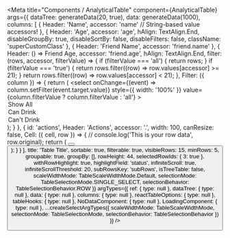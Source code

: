 

<Meta
  title="Components / AnalyticalTable"
  component={AnalyticalTable}
  args={{
    dataTree: generateData(20, true),
    data: generateData(1000),
    columns: [
      {
        Header: 'Name',
        accessor: 'name' // String-based value accessors!
      },
      {
        Header: 'Age',
        accessor: 'age',
        hAlign: TextAlign.End,
        disableGroupBy: true,
        disableSortBy: false,
        disableFilters: false,
        className: 'superCustomClass'
      },
      {
        Header: 'Friend Name',
        accessor: 'friend.name'
      },
      {
        Header: () => <span>Friend Age</span>,
        accessor: 'friend.age',
        hAlign: TextAlign.End,
        filter: (rows, accessor, filterValue) => {
          if (filterValue === 'all') {
            return rows;
          }
          if (filterValue === 'true') {
            return rows.filter((row) => row.values[accessor] >= 21);
          }
          return rows.filter((row) => row.values[accessor] < 21);
        },
        Filter: ({ column }) => {
          return (
            <select
              onChange={(event) => column.setFilter(event.target.value)}
              style={{ width: '100%' }}
              value={column.filterValue ? column.filterValue : 'all'}
            >
              <option value="all">Show All</option>
              <option value="true">Can Drink</option>
              <option value="false">Can't Drink</option>
            </select>
          );
        }
      },
      {
        id: 'actions',
        Header: 'Actions',
        accessor: '.',
        width: 100,
        canResize: false,
        Cell: ({ cell, row }) => {
          // console.log('This is your row data', row.original);
          return (
            <FlexBox>
              <Button icon="edit" />
              <Button icon="delete" />
            </FlexBox>
          );
        }
      }
    ],
    title: 'Table Title',
    sortable: true,
    filterable: true,
    visibleRows: 15,
    minRows: 5,
    groupable: true,
    groupBy: [],
    rowHeight: 44,
    selectedRowIds: { 3: true },
    withRowHighlight: true,
    highlightField: 'status',
    infiniteScroll: true,
    infiniteScrollThreshold: 20,
    subRowsKey: 'subRows',
    isTreeTable: false,
    scaleWidthMode: TableScaleWidthMode.Default,
    selectionMode: TableSelectionMode.SINGLE_SELECT,
    selectionBehavior: TableSelectionBehavior.ROW
  }}
  argTypes={{
    ref: { type: null },
    dataTree: { type: null },
    data: { type: null },
    columns: { type: null },
    reactTableOptions: { type: null },
    tableHooks: { type: null },
    NoDataComponent: { type: null },
    LoadingComponent: { type: null },
    ...createSelectArgTypes({
      scaleWidthMode: TableScaleWidthMode,
      selectionMode: TableSelectionMode,
      selectionBehavior: TableSelectionBehavior
    })
  }}
/>

<Title />

<Description />

<Preview>
  <Story name="Default">
    {(args) => (
      <div style={{ display: 'flex', flexDirection: 'column' }}>
        <AnalyticalTable
          {...args}
          title={args.title}
          data={args.data}
          columns={args.columns}
          loading={args.loading}
          alternateRowColor={args.alternateRowColor}
          sortable={args.sortable}
          filterable={args.filterable}
          visibleRows={args.visibleRows}
          minRows={args.minRows}
          groupable={args.groupable}
          selectionMode={args.selectionMode}
          scaleWidthMode={args.scaleWidthMode}
          onRowSelected={args.onRowSelected}
          onSort={args.onSort}
          onGroup={args.onGroup}
          onRowExpandChange={args.onRowExpandChange}
          groupBy={args.groupBy}
          rowHeight={args.rowHeight}
          selectedRowIds={args.selectedRowIds}
          onColumnsReordered={args.onColumnsReordered}
          withRowHighlight={args.withRowHighlight}
          highlightField={args.highlightField}
          infiniteScroll={args.infiniteScroll}
          infiniteScrollThreshold={args.infiniteScrollThreshold}
          onLoadMore={args.onLoadMore}
          selectionBehavior={args.selectionBehavior}
        />
      </div>
    )}
  </Story>
</Preview>

<Props story="Default" components={{ AnalyticalTable }} />

## Column Properties

**Required Attributes**

| Attribute  | Type                                              | Description                               |
| ---------- | ------------------------------------------------- | ----------------------------------------- |
| `accessor` | `string OR ((row: any, rowIndex: number) => any)` |                                           |
| `id`       | `string`                                          | Only required if `accessor` is a function |

**Optional Properties**

| Attribute          | Type                                                                     | Description                                                                                                                                                                                                                                                                                                                                                                                                     |
| ------------------ | ------------------------------------------------------------------------ | --------------------------------------------------------------------------------------------------------------------------------------------------------------------------------------------------------------------------------------------------------------------------------------------------------------------------------------------------------------------------------------------------------------- |
| `Header`           | `string OR ComponentType`                                                | Can either be `string` or a React component that will be rendered as column header                                                                                                                                                                                                                                                                                                                              |
| `Cell`             | `ComponentType`                                                          | Custom cell renderer. If set, the table will call that component for every cell and pass all required information as props, e.g. the cell value as `props.cell.value`                                                                                                                                                                                                                                           |
| `width`            | `number`                                                                 | Cell width, if not set the table will distribute all columns without a width evenly                                                                                                                                                                                                                                                                                                                             |
| `minWidth`         | `number`                                                                 | min width of the column, e.g. used for resizing                                                                                                                                                                                                                                                                                                                                                                 |
| `maxWidth`         | `number`                                                                 | max with of the column, e.g. used for resizing                                                                                                                                                                                                                                                                                                                                                                  |
| `Filter`           | `ComponentType`                                                          | Filter Component to be rendered in the Header                                                                                                                                                                                                                                                                                                                                                                   |
| `disableFilters`   | `boolean`                                                                | Disable filters for this column                                                                                                                                                                                                                                                                                                                                                                                 |
| `defaultCanFilter` | `boolean`                                                                | If set to true, this column will be filterable, regardless if it has a valid `accessor`                                                                                                                                                                                                                                                                                                                         |
| `filter`           | `string OR Function`                                                     | Either a string or a filter function.<br />Supported String Values: <ul><li>`text`</li><li>`exactText`</li><li>`exactTextCase`</li><li>`equals`</li></ul>                                                                                                                                                                                                                                                       |
| `Aggregated`       | `ComponentType`                                                          | Component to render for aggregated cells                                                                                                                                                                                                                                                                                                                                                                        |
| `aggregate`        | `string OR ((leafValues, aggregatedValues) => any)`                      | Aggregation function or string.<br />Supported String Values: <ul><li>`min`</li><li>`max`</li><li>`median`</li><li>`count`</li></ul>                                                                                                                                                                                                                                                                            |
| `aggregateValue`   | `string OR ((values, row, column) => any)`                               | When attempting to group/aggregate non primitive cell values (eg. arrays of items) you will likely need to resolve a stable primitive value like a number or string to use in normal row aggregations. This property can be used to aggregate or simply access the value to be used in aggregations eg. count-ing the unique number of items in a cell's array value before sum-ing that count across the table |
| `disableGroupBy`   | `boolean`                                                                | Disable groupBy for this column                                                                                                                                                                                                                                                                                                                                                                                 |
| `defaultCanSort`   | `boolean`                                                                | If set to true, this column will be sortable, regardless if it has a valid `accessor`                                                                                                                                                                                                                                                                                                                           |
| `disableSortBy`    | `boolean`                                                                | Disable sorting for this column                                                                                                                                                                                                                                                                                                                                                                                 |
| `sortType`         | `string OR ((rowA, rowB, columnId: string, descending: boolean) => any)` | String or custom sort function.<br />Supported String Values: <ul><li>`basic`</li><li>`datetime`</li><li>`alphanumeric`</li></ul>                                                                                                                                                                                                                                                                               |
| `disableResizing`  | `boolean`                                                                | Disable resizing for this column                                                                                                                                                                                                                                                                                                                                                                                |
| `hAlign`           | `TextAlign`                                                              | Horizontal align of the cell                                                                                                                                                                                                                                                                                                                                                                                    |
| `vAlign`           | `VerticalAlign`                                                          | Vertical align of the cell                                                                                                                                                                                                                                                                                                                                                                                      |

## Recipes

### How do I stop my table state from automatically resetting when my data changes?

By default, the `AnalyticalTable` will reset the sorters, filters, grouping, selected rows, etc. when the table data changes.
In case you want to keep the current state of the Table, you can disable this behavior by using the `reactTableOptions` prop:

```jsx
const [data, setData] = React.useState([])
const skipPageResetRef = React.useRef()

const updateData = newData => {
  // When data gets updated with this function, set a flag
  // to disable all of the auto resetting
  skipPageResetRef.current = true

  setData(newData)
}

React.useEffect(() => {
  // After the table has updated, always remove the flag
  skipPageResetRef.current = false
})
<AnalyticalTable
  columns={columns}
  data={data}
  reactTableOptions={{
    // ... any other options you want to set
    autoResetExpanded: !skipPageResetRef.current,
    autoResetGroupBy: !skipPageResetRef.current,
    autoResetSelectedRows: !skipPageResetRef.current,
    autoResetSortBy: !skipPageResetRef.current,
    autoResetFilters: !skipPageResetRef.current,
  }}
/>
```

For more details on this behavior you can double check the [react-table docs](https://github.com/tannerlinsley/react-table/blob/master/docs/faq.md#how-do-i-stop-my-table-state-from-automatically-resetting-when-my-data-changes).

### How can I show a subset of all columns on mobile devices?

In case you want to use the `AnalyticalTable` on mobile devices as well, it might be helpful to reduce the amount of columns
for the sake of better readability. You can achieve this by using the `useViewportRange` hook in combination with a local React state:

```jsx
import React, { useState, useEffect } from 'react';
import { AnalyticalTable } from '@ui5/webcomponents-react/lib/AnalyticalTable';
import { useViewportRange } from '@ui5/webcomponents-react-base/lib/hooks';

const columns = [{}, {}, {}, {}, ...]; /* your full set of columns*/
const data = []; /* your data array */

export const ResponsiveTable = () => {
  const [responsiveColumns, setResponsiveColumns] = useState(columns);
  const currentRange = useViewportRange('StdExt');
  useEffect(() => {
    if (currentRange === 'Phone') {
      setResponsiveColumns(columns.slice(0, 2));
    } else if (currentRange === 'Tablet') {
      setResponsiveColumns(columns.slice(0, 3));
    } else {
      setResponsiveColumns(columns);
    }
  }, [currentRange]);
  return <AnalyticalTable columns={responsiveColumns} data={data} title="ResponsiveTable" />;
};
```

With the help of that effect, the table will now show either 2 columns on a mobile phone, 3 columns on a tablet device and all columns on Desktop devices.
This even works if you resize the browser window!

# Stories

## Tree Table

<Preview>
  <Story name="Tree Table">
    {(args) => (
      <AnalyticalTable
        {...args}
        title={args.title}
        data={args.dataTree}
        columns={args.columns}
        loading={args.loading}
        sortable={args.sortable}
        filterable={args.filterable}
        visibleRows={args.visibleRows}
        minRows={args.minRows}
        selectionMode={args.selectionMode}
        onRowSelected={args.onRowSelected}
        onSort={args.onSort}
        onRowExpandChange={args.onRowExpandChange}
        subRowsKey={args.subRowsKey}
        selectedRowIds={args.selectedRowIds}
        selectionBehavior={args.selectionBehavior}
        isTreeTable
      />
    )}
  </Story>
</Preview>

<Props story="Tree Table" components={{ AnalyticalTable }} />
